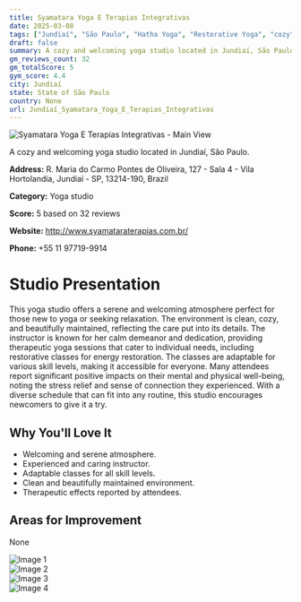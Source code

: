 ```yaml
---
title: Syamatara Yoga E Terapias Integrativas
date: 2025-03-08
tags: ["Jundiaí", "São Paulo", "Hatha Yoga", "Restorative Yoga", "cozy", "welcoming", "Jundiaí"]  
draft: false
summary: A cozy and welcoming yoga studio located in Jundiaí, São Paulo.
gm_reviews_count: 32
gm_totalScore: 5
gym_score: 4.4
city: Jundiaí
state: State of São Paulo
country: None
url: Jundiaí_Syamatara_Yoga_E_Terapias_Integrativas
---
```


<div className="aspect-[16/9] relative my-8">
  <img 
    src="https://lh5.googleusercontent.com/p/AF1QipOPDrWMTxQ1d97n4x9_30T7AvqiVZRDDf-yfv9S=w1920-h1080-k-no"
    alt="Syamatara Yoga E Terapias Integrativas - Main View"
    className="object-cover absolute inset-0 w-full h-full rounded-lg"
  />
</div>

A cozy and welcoming yoga studio located in Jundiaí, São Paulo.

**Address:** R. Maria do Carmo Pontes de Oliveira, 127 - Sala 4 - Vila Hortolandia, Jundiaí - SP, 13214-190, Brazil

**Category:** Yoga studio

**Score:** 5 based on 32 reviews

**Website:** http://www.syamataraterapias.com.br/

**Phone:** +55 11 97719-9914

# Studio Presentation

This yoga studio offers a serene and welcoming atmosphere perfect for those new to yoga or seeking relaxation. The environment is clean, cozy, and beautifully maintained, reflecting the care put into its details. The instructor is known for her calm demeanor and dedication, providing therapeutic yoga sessions that cater to individual needs, including restorative classes for energy restoration. The classes are adaptable for various skill levels, making it accessible for everyone. Many attendees report significant positive impacts on their mental and physical well-being, noting the stress relief and sense of connection they experienced. With a diverse schedule that can fit into any routine, this studio encourages newcomers to give it a try.



## Why You'll Love It

- Welcoming and serene atmosphere.
- Experienced and caring instructor.
- Adaptable classes for all skill levels.
- Clean and beautifully maintained environment.
- Therapeutic effects reported by attendees.

## Areas for Improvement

None

<div className="grid grid-cols-1 xl:grid-cols-2 gap-4 my-8">
<div className="aspect-[4/3] relative"><img src="https://lh5.googleusercontent.com/p/AF1QipO1CPRdtsmxYEgZLGCHdT903FppJjliiXIfcsL2=w1920-h1080-k-no" alt="Image 1" className="object-cover absolute inset-0 w-full h-full rounded-lg" /></div>
<div className="aspect-[4/3] relative"><img src="https://lh5.googleusercontent.com/p/AF1QipOxsyKGbfJeATpBf69qPnHnQg1ZL4377Su3aI3h=w1920-h1080-k-no" alt="Image 2" className="object-cover absolute inset-0 w-full h-full rounded-lg" /></div>
<div className="aspect-[4/3] relative"><img src="https://lh5.googleusercontent.com/p/AF1QipOaI9uuOvUgZQb5flRTQd2ufIdnh_ytVnTjPUyQ=w1920-h1080-k-no" alt="Image 3" className="object-cover absolute inset-0 w-full h-full rounded-lg" /></div>
<div className="aspect-[4/3] relative"><img src="https://lh5.googleusercontent.com/p/AF1QipNsjL4hR4VhAJin6N8Or4fmHwI-cOXO4hn2uzU1=w1920-h1080-k-no" alt="Image 4" className="object-cover absolute inset-0 w-full h-full rounded-lg" /></div>
</div>
